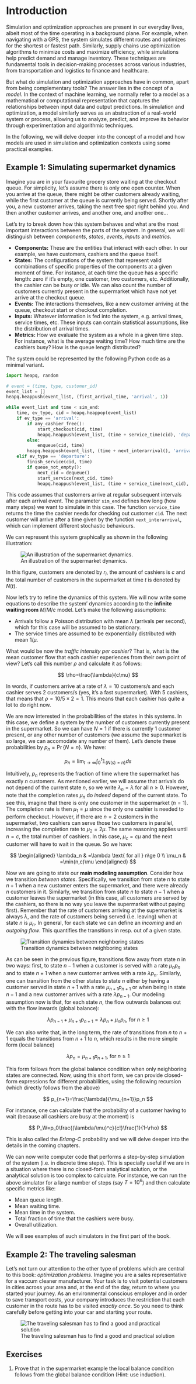 # Introduction

Simulation and optimization approaches are present in our everyday lives, albeit most of the time operating in a background plane. For example, 
when navigating with a GPS, the system simulates different routes and optimizes for the shortest or fastest path. 
Similarly, supply chains use optimization algorithms to minimize costs and maximize efficiency, while simulations help predict demand and manage 
inventory. These techniques are fundamental tools in decision-making processes across various industries, from transportation and logistics to finance and healthcare.

But what do simulation and optimization approaches have in common, apart from being complementary tools? The answer lies in the concept of a *model*. In the context
of machine learning, we normally refer to a model as a mathematical or computational representation that captures the relationships between input data and output predictions. 
In simulation and optimization, a model similarly serves as an abstraction of a real-world system or process, allowing us to analyze, predict, and improve its behavior 
through experimentation and algorithmic techniques.

In the following, we will delve deeper into the concept of a model and how models are used in simulation and optimization contexts using some practical examples.

## Example 1: Simulating supermarket dynamics

Imagine you are in your favourite grocery store waiting at the checkout queue. For simplicity, let's assume there is only one open counter. When you arrive at the queue, there might be other customers already 
waiting, while the first customer at the queue is currently being served. Shortly after you, a new customer arrives, taking the next free spot right 
behind you. And then another customer arrives, and another one, and another one... 

Let's try to break down how this system behaves and what are the most important interactions between the parts of the system. In general, 
we will distinguish between *components*, *states*, *events*, *inputs* and *metrics*. 

- **Components:** These are the entities that interact with each other. In our example, we have customers, cashiers and the queue itself.
- **States:** The configurations of the system that represent valid combinations of specific properties of the components at a given moment 
of time. For instance, at each time the queue has a specific length: zero if it's empty, one customer, two customers, etc. Additionally, the cashier 
can be busy or idle. We can also count the number of customers currently present in the supermarket which have not yet arrive at the checkout queue.
- **Events:** The interactions themselves, like a new customer arriving at the queue, checkout start or checkout completion.
- **Inputs:** Whatever information is fed into the system, e.g. arrival times, service times, etc. These inputs can contain statistical assumptions, like
the distribution of arrival times.
- **Metrics:** How we evaluate the system as a whole in a given time step. For instance, what is the average waiting time? How much time are the cashiers busy?
How is the queue length distributed? 

The system could be represented by the following Python code as a minimal variant. 

```python
import heapq, random

# event = (time, type, customer_id)
event_list = []
heapq.heappush(event_list, (first_arrival_time, 'arrival', 1))

while event_list and time < sim_end:
    time, ev_type, cid = heapq.heappop(event_list)
    if ev_type == 'arrival':
        if any_cashier_free():
            start_checkout(cid, time)
            heapq.heappush(event_list, (time + service_time(cid), 'departure', cid))
        else:
            enqueue(cid, time)
        heapq.heappush(event_list, (time + next_interarrival(), 'arrival', next_id()))
    elif ev_type == 'departure':
        finish_service(cid, time)
        if queue_not_empty():
            next_cid = dequeue()
            start_service(next_cid, time)
            heapq.heappush(event_list, (time + service_time(next_cid), 'departure', next_cid))
```

This code assumes that customers arrive at regular subsequent intervals after each arrival event. The parameter ``sim_end`` defines 
how long (how many steps) we want to simulate in this case. The function ``service_time`` returns the time the cashier needs 
for checking out customer ``cid``. The next customer will arrive after a time given by the function ``next_interarrival``, which 
can implement different stochastic behaviours.

We can represent this system graphically as shown in the following illustration:

![An illustration of the supermarket dynamics.](figures/fig_intro_1){#fig-supermarket-dynamics}

In this figure, customers are denoted by $r_i$, the amount of cashiers is $c$ and the total number 
of customers in the supermarket at time $t$ is denoted by $N(t)$.

Now let's try to refine the dynamics of this system. We will now write some equations to describe the system'
dynamics according to the **infinite waiting room** $M/M/c$ model. Let's make the following assumptions:

- Arrivals follow a Poisson distribution with mean $\lambda$ (arrivals per second), which for this case will be assumed to be stationary.
- The service times are assumed to be exponentially distributed with mean $1/\mu$.

What would be now the *traffic intensity per cashier*? That is, what is the mean customer flow that each cashier 
experiences from their own point of view? Let's call this number $\rho$ and calculate it as follows:

$$
\rho=\frac{\lambda}{c\mu}
$$

In words, if customers arrive at a rate of $\lambda=10$ customers/s and each cashier serves 2 customers/s (yes, it's 
a fast supermarket). With 5 cashiers, that means that $\rho=10/5\times 2=1$. This means that each cashier has 
quite a lot to do right now.

We are now interested in the probabilities of the states in this systems. In this case, we define a system by 
the number of customers currently present in the supermarket. So we can have $N=1$ if there is currently 1 customer 
present, or any other number of customers (we assume the supermarket is so large, we can accomodate any 
number of them). Let's denote these probabilities by $p_n=\operatorname{Pr}\{N=n\}$. We have:

$$
p_n=\lim_{t\rightarrow\infty}\int_{0}^t \mathbb{1}_{\{N(s)=n\}} ds
$$

Intuitively, $p_n$ represents the fraction of time where the supermarket has exactly $n$ customers. As mentioned 
earlier, we will assume that arrivals do not depend of the current state $n$, so we write $\lambda_n=\lambda$ for 
all $n\ge 0$. However, note that the completion rates $\mu_n$ do *indeed* depend of the current state. To see 
this, imagine that there is only one customer in the supermarket ($n=1$). The completion rate is then
$\mu_1=\mu$ since the only one cashier is needed to perform checkout. However, if there are $n=2$ customers 
in the supermarket, two cashiers can serve those two customers in parallel, increasing the completion rate 
to $\mu_2 = 2\mu$. The same reasoning applies until $n=c$, the total number of cashiers. In this case, 
$\mu_c=c\mu$ and the next customer will have to wait in the queue. So we have:

$$
\begin{aligned}
\lambda_n & =\lambda \text{ for all } n\ge 0 \\
\mu_n & =\min(n,c)\mu 
\end{aligned}
$$

Now we are going to state our **main modeling assumption**. Consider how we transition *between states*. Specifically,
we transition from state $n$ to state $n+1$ when a new customer enters the supermarket, and there were 
already $n$ customers in it. Similarly, we transition from state $n$ to state $n-1$ when a customer leaves the 
supermarket (in this case, all customers are served by the cashiers, so there is no way you leave the 
supermarket without paying first). Remember that the rate of customers arriving at the supermarket is always
$\lambda$, and the rate of customers being served (i.e. leaving) when at state $n$ is $\mu_n$. In general, for 
each state we can define an *incoming* and an *outgoing flow*. This quantifies the transitions in resp. out of a 
given state.  

![Transition dynamics between neighboring states](figures/fig_intro_2){#fig-transition-neighboring}

As can be seen in the previous figure, transitions flow away from state $n$ in two ways: first, to state 
$n-1$ when a customer is served with a rate $\mu_n p_n$ and to state $n+1$ when a new customer arrives
with a rate $\lambda p_n$. Similarly, one can transition from the other states to state $n$ either by 
having a customer served in state $n+1$ with a rate $\mu_{n+1}p_{n+1}$ or when being in state $n-1$ and a 
new customer arrives with a rate $\lambda p_{n-1}$. Our modeling assumption now is that, for each 
state $n$, the flow outwards balances out with the flow inwards (global balance):

$$
\lambda p_{n-1} + \mu_{n+1}p_{n+1} = \lambda p_n + \mu_n p_n\text{,   for }n\ge 1
$$

We can also write that, in the long term, the rate of transitions from $n$ to $n+1$ equals the transitions
from $n+1$ to $n$, which results in the more simple form (local balance)

$$
\lambda p_n = \mu_{n+1}p_{n+1} \text{,   for }n\ge 1
$$

This form follows from the global balance condition when only neighboring states are connected. Now, using 
this short form, we can provide closed-form expressions for different probabilities, using the following 
recursion (which directly follows from the above)

$$
p_{n+1}=\frac{\lambda}{\mu_{n+1}}p_n
$$

For instance, one can calculate that the probability of a customer having to wait (because all cashiers are
busy at the moment) is

$$
P_W=p_0\frac{(\lambda/\mu)^c}{c!}\frac{1}{1-\rho}
$$

This is also called the *Erlang-C* probability and we will delve deeper into the details in the coming chapters.

We can now write computer code that performs a step-by-step simulation of the system (i.e. in discrete time steps).
This is specially useful if we are in a situation where there is no closed-form analytical solution, 
or the analytical solution is too complex to calculate. For instance, we can run the above simulator 
for a large number of steps (say $T=10^6$) and then calculate specific metrics like:

- Mean queue length.
- Mean waiting time.
- Mean time in the system.
- Total fraction of time that the cashiers were busy.
- Overall utilization.

We will see examples of such simulators in the first part of the book.

## Example 2: The traveling salesman

Let's not turn our attention to the other type of problems which are central to this book: *optimization problems*. 
Imagine you are a sales representative for a vaccum cleaner manufacturer. Your task is to visit
potential customers in cities across your area and, at the end of the day, return to where you started 
your journey. As an environmental conscious employer and in order to save transport costs, your company introduces the restriction that each customer in the route has to be visited *exactly once*. So you need to think 
carefully before getting into your car and starting your route.

![The traveling salesman has to find a good and practical solution](figures/fig_intro_3){#fig-tsp-1}

## Exercises

1. Prove that in the supermarket example the local balance condition follows from the global balance condition
(Hint: use induction).